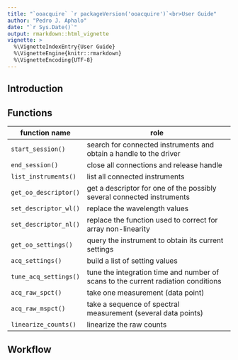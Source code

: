 ```yaml
---
title: "`ooacquire` `r packageVersion('ooacquire')`<br>User Guide"
author: "Pedro J. Aphalo"
date: "`r Sys.Date()`"
output: rmarkdown::html_vignette
vignette: >
  %\VignetteIndexEntry{User Guide}
  %\VignetteEngine{knitr::rmarkdown}
  %\VignetteEncoding{UTF-8}
---
```


## Introduction

## Functions

| function name | role |
| ---------|----------------------------------------------------------|
| `start_session()` | search for connected instruments and obtain a handle to the driver |
| `end_session()` | close all connections and release handle |
| `list_instruments()`| list all connected instruments |
| `get_oo_descriptor()` | get a descriptor for one of the possibly several connected instruments |
| `set_descriptor_wl()` | replace the wavelength values |
| `set_descriptor_nl()` | replace the function used to correct for array non-linearity |
| `get_oo_settings()` | query the instrument to obtain its current settings |
| `acq_settings()` | build a list of setting values |
| `tune_acq_settings()` | tune the integration time and number of scans to the current radiation conditions |
| `acq_raw_spct()` | take one measurement (data point) |
| `acq_raw_mspct()` | take a sequence of spectral measurement (several data points) |
| `linearize_counts()` | linearize the raw counts |

## Workflow

